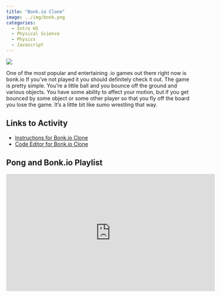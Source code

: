 ```yaml
---
title: "Bonk.io Clone"
image: ../img/bonk.png
categories:
  - Intro HS
  - Physical Science
  - Physics
  - Javascript
---
```


![](../img/bonk.png)

One of the most popular and entertaining .io games out there right now is bonk.io If you've not played it you should definitely check it out. The game is pretty simple. You're a little ball and you bounce off the ground and various objects. You have some ability to affect your motion, but if you get bounced by some object or some other player so that you fly off the board you lose the game. It's a little bit like sumo wrestling that way.

## Links to Activity

* [Instructions for Bonk.io Clone](https://www.asc.ohio-state.edu/orban.14/stemcoding/milestones/bonk/bonk.html)
* [Code Editor for Bonk.io Clone](https://editor.p5js.org/ChrisOrban/sketches/Ry5_oND6h)

## Pong and Bonk.io Playlist

<iframe width="560" height="315" src="https://www.youtube.com/embed/videoseries?si=JFB6OYJGLB99mY4e&amp;list=PLISRe8GegO8QJRVRM4vTjoh5VfGN82MYh" title="YouTube video player" frameborder="0" allow="accelerometer; autoplay; clipboard-write; encrypted-media; gyroscope; picture-in-picture; web-share" referrerpolicy="strict-origin-when-cross-origin" allowfullscreen></iframe>